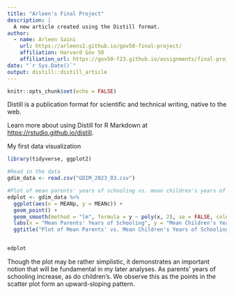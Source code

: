 ```yaml
---
title: "Arleen's Final Project"
description: |
  A new article created using the Distill format.
author:
  - name: Arleen Saini
    url: https://arleens2.github.io/gov50-final-project/
    affiliation: Harvard Gov 50
    affiliation_url: https://gov50-f23.github.io/assignments/final-project.html
date: "`r Sys.Date()`"
output: distill::distill_article
---
```


```r
knitr::opts_chunk$set(echo = FALSE)
```

Distill is a publication format for scientific and technical writing, native to the web. 

Learn more about using Distill for R Markdown at <https://rstudio.github.io/distill>.


My first data visualization
```r
library(tidyverse, ggplot2)

#Read in the data
gdim_data <- read.csv("GDIM_2023_03.csv")

#Plot of mean parents' years of schooling vs. mean children's years of schooling
edplot <- gdim_data %>%
  ggplot(aes(x = MEANp, y = MEANc)) +
  geom_point() +
  geom_smooth(method = "lm", formula = y ~ poly(x, 2), se = FALSE, color = "red") +  
  labs(x = "Mean Parents' Years of Schooling", y = "Mean Children's Years of Schooling") +
  ggtitle("Plot of Mean Parents' vs. Mean Children's Years of Schooling")


edplot
```

Though the plot may be rather simplistic, it demonstrates an important notion that will be fundamental in my later analyses. As parents' years of schooling increase, as do children's. We observe this as the points in the scatter plot form an upward-sloping pattern.
